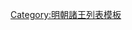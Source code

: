 {{ming|title=明朝谷國諸王|ed=谷國|head=[[洪武]]二十四年（[[1391年]]）封，二十八年（[[1395年]]）封于北平[[宣府左卫]]，[[建文]]四年（[[1402年]]）移国于湖广[[長沙府]]|
{{ming/title}}
{{ming/list|谷王|[[朱橞]]|朱元璋、庶十九子|[[1391年]]─[[1417年]]|[[洪武]]十二年四月十四日生，母郭惠妃。洪武二十四年四月十三日封。洪武二十八年三月十二日就藩于北平行都司宣府左卫。成祖靖难，有献金川门之功。洪武三十五年（建文四年）二月初四移国于湖广長沙府。[[永乐 (明朝)|永樂]]十五年二月初六坐謀逆，削爵為庶人，锢于京师西内，在位二十七年。谷国除封。宣德三年以嫌疑死，并二子俱死。寿五十。妃周氏，兵马指挥周铎之女。}}
{{ming/list|谷世子|[[朱賦灼]]|朱橞、一子||永樂元年封世子。永樂十五年坐謀逆，削為庶人。宣德三年死。}}
}}<noinclude>
[[Category:明朝諸王列表模板]]
</noinclude>